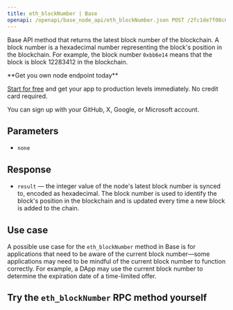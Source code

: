 ---
title: eth_blockNumber | Base
openapi: /openapi/base_node_api/eth_blockNumber.json POST /2fc1de7f08c0465f6a28e3c355e0cb14
---

Base API method that returns the latest block number of the blockchain. A block number is a hexadecimal number representing the block's position in the blockchain. For example, the block number `0xbb6e14` means that the block is block 12283412 in the blockchain.

<Check>
**Get you own node endpoint today**

[Start for free](https://console.chainstack.com/) and get your app to production levels immediately. No credit card required.

You can sign up with your GitHub, X, Google, or Microsoft account.
</Check>


## Parameters

* `none`

## Response

* `result` — the integer value of the node's latest block number is synced to, encoded as hexadecimal. The block number is used to identify the block's position in the blockchain and is updated every time a new block is added to the chain.

## Use case

A possible use case for the `eth_blockNumber` method in Base is for applications that need to be aware of the current block number—some applications may need to be mindful of the current block number to function correctly. For example, a DApp may use the current block number to determine the expiration date of a time-limited offer.

## Try the `eth_blockNumber` RPC method yourself